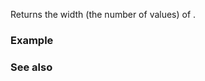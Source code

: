 {{cpp/experimental/simd/title|size}}
{{cpp/experimental/simd/simd/navbar}}
{{dcl begin}}
{{dcl | since=parallelism_ts_2 | 1=
static constexpr size_t size() noexcept;
}}
{{dcl end}}

Returns the width (the number of values) of {{tt|simd&lt;T, Abi&gt;}}.

===Example===
{{example
|The actual output depends on target and compiler flags.
|code=
#include &lt;experimental/simd&gt;
#include &lt;cstdint&gt;
#include &lt;iostream&gt;
namespace stdx = std::experimental;

int main()
{
    stdx::native_simd&lt;std::int32_t&gt; a = 1;
    std::cout &lt;&lt; a.size() &lt;&lt; '\n';
    std::cout &lt;&lt; reduce(a) &lt;&lt; '\n';
}
|p=true
|output=
16
16
}}

===See also===
{{dsc begin}}
{{dsc inc | cpp/experimental/simd/dsc simd_size}}
{{dsc inc | cpp/experimental/simd/simd_mask/dsc size}}
{{dsc end}}